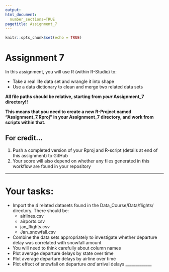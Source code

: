 ---
output: 
html_document:
  number_sections=TRUE
pagetitle: Assignment_7
---



```{r setup, include=FALSE}
knitr::opts_chunk$set(echo = TRUE)
```

# **Assignment 7**

In this assignment, you will use R (within R-Studio) to:

+ Take a real life data set and wrangle it into shape
+ Use a data dictionary to clean and merge two related data sets

**All file paths should be relative, starting from *your* Assignment_7 directory!!**

**This means that you need to create a new R-Project named "Assignment_7.Rproj" in your Assignment_7 directory, and work from scripts within that.**


## **For credit...**

1.  Push a completed version of your Rproj and R-script (details at end of this assignment) to GitHub
2.  Your score will also depend on whether any files generated in this workflow are found in your repository


____________

# Your tasks:

  + Import the 4 related datasets found in the Data_Course/Data/flights/ directory. There should be: 
    - airlines.csv
    - airports.csv
    - jan_flights.csv
    - Jan_snowfall.csv
  + Combine the data sets appropriately to investigate whether departure delay was correlated with snowfall amount
  + You will need to think carefully about column names
  + Plot average departure delays by state over time
  + Plot average departure delays by airline over time
  + Plot effect of snowfall on departure *and* arrival delays
_____________


